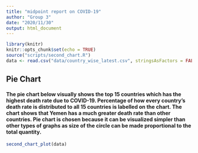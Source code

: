 ```yaml
---
title: "midpoint report on COVID-19"
author: "Group 3"
date: "2020/11/30"
output: html_document
---
```


```r
library(knitr)
knitr::opts_chunk$set(echo = TRUE)
source("scripts/second_chart.R")
data <- read.csv("data/country_wise_latest.csv", stringsAsFactors = FALSE)
```














## Pie Chart
#### The pie chart below visually shows the top 15 countries which has the highest death rate due to COVID-19. Percentage of how every country's death rate is distributed to all 15 countries is labelled on the chart. The chart shows that Yemen has a much greater death rate than other countries. Pie chart is chosen because it can be visualized simpler than other types of graphs as size of the circle can be made proportional to the total quantity.
```r

second_chart_plot(data)

```